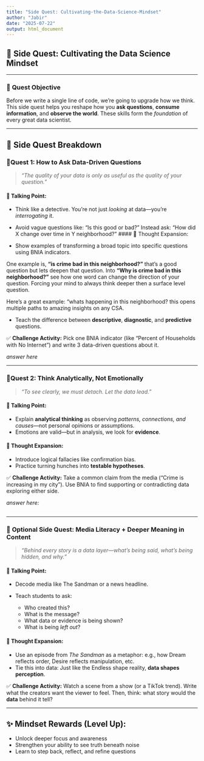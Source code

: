 ```yaml
---
title: "Side Quest: Cultivating-the-Data-Science-Mindset"
author: "Jabir"
date: "2025-07-22"
output: html_document
---
```


## 🌱 Side Quest: Cultivating the Data Science Mindset

------------------------------------------------------------------------

### 🔑 **Quest Objective**

Before we write a single line of code, we’re going to upgrade how we think. This side quest helps you reshape how you **ask questions**, **consume information**, and **observe the world**. These skills form the *foundation* of every great data scientist.

------------------------------------------------------------------------

## 🧠 Side Quest Breakdown

### 📍**Quest 1: How to Ask Data-Driven Questions**

> *"The quality of your data is only as useful as the quality of your question."*

#### 🧩 Talking Point:

-   Think like a detective. You're not just *looking* at data—you’re *interrogating* it.
-   Avoid vague questions like: “Is this good or bad?” Instead ask: “How did X change over time in Y neighborhood?”
#### 🧠 Thought Expansion:

-   Show examples of transforming a broad topic into specific questions using BNIA indicators.

One example is, **"is crime bad in this neighborhood?"** that's a good question but lets deepen that question. Into **"Why is crime bad in this neighborhood?"** see how one word can change the direction of your question. Forcing your mind to always think deeper then a surface level question.

Here's a great example: "whats happening in this neighborhood? this opens multiple paths to amazing insights on any CSA.

-   Teach the difference between **descriptive**, **diagnostic**, and **predictive** questions.

✅ **Challenge Activity:** Pick one BNIA indicator (like “Percent of Households with No Internet”) and write 3 data-driven questions about it.

*answer here*

------------------------------------------------------------------------

### 📍**Quest 2: Think Analytically, Not Emotionally**

> *"To see clearly, we must detach. Let the data lead."*

#### 🧩 Talking Point:

-   Explain **analytical thinking** as observing *patterns, connections, and causes*—not personal opinions or assumptions.
-   Emotions are valid—but in analysis, we look for **evidence**.

#### 🧠 Thought Expansion:

-   Introduce logical fallacies like confirmation bias.
-   Practice turning hunches into **testable hypotheses**.

✅ **Challenge Activity:** Take a common claim from the media (“Crime is increasing in my city”). Use BNIA to find supporting or contradicting data exploring either side.

*answer here:*

```r




```

------------------------------------------------------------------------

### 🌌 **Optional Side Quest: Media Literacy + Deeper Meaning in Content**

> *"Behind every story is a data layer—what’s being said, what’s being hidden, and why."*

#### 🧩 Talking Point:

-   Decode media like The Sandman or a news headline.

-   Teach students to ask:

    -   Who created this?
    -   What is the message?
    -   What data or evidence is being shown?
    -   What is being *left out*?

#### 🧠 Thought Expansion:

-   Use an episode from *The Sandman* as a metaphor: e.g., how Dream reflects order, Desire reflects manipulation, etc.
-   Tie this into data: Just like the Endless shape reality, **data shapes perception**.

✅ **Challenge Activity:** Watch a scene from a show (or a TikTok trend). Write what the creators want the viewer to feel. Then, think: what story would the **data** behind it tell?

------------------------------------------------------------------------

## ✨ Mindset Rewards (Level Up):

-   Unlock deeper focus and awareness
-   Strengthen your ability to see truth beneath noise
-   Learn to step back, reflect, and refine questions
